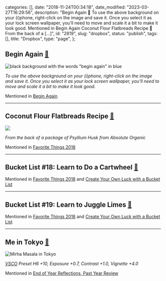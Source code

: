 
  categories: [],
  date: "2018-11-24T00:34:18",
  date_modified: "2023-03-27T16:29:56",
  description:
    "Begin Again 🔗 To use the above background on your (i)phone, right-click on the image and save it. Once you select it as your lock screen wallpaper, you’ll need to move and scale it a bit to make it look good. Mentioned in Begin Again Coconut Flour Flatbreads Recipe 🔗 From the back of a […]",
  id: "2819",
  slug: "dropbox",
  status: "publish",
  tags: [],
  title: "Dropbox",
  type: "page",
};


## Begin Again [🔗](#begin-again)

![black background with the words "begin again" in blue](/pages/begin_again.png)

_To use the above background on your (i)phone, right-click on the image and save it. Once you select it as your lock screen wallpaper, you’ll need to move and scale it a bit to make it look good._

Mentioned in [Begin Again](/letters/paper-planes-packets-0619)

---

## Coconut Flour Flatbreads Recipe [🔗](#flatbreads)

![](/pages/coconut_flour_flatbreads_recipe.jpg)

_From the back of a package of Psyllium Husk from Absolute Organic_

Mentioned in [Favorite Things 2018](/posts/favorite-things-2018/)

---

## Bucket List #18: Learn to Do a Cartwheel [🔗](#cartwheels)

[](/pages/bucket_list_cartwheels.mp4)

Mentioned in [Favorite Things 2018](/posts/favorite-things-2018/) and [Create Your Own Luck with a Bucket List](http://www.thespinoffproject.com/bucket-list/#list)

---

## Bucket List #19: Learn to Juggle Limes [🔗](#juggling)

[](/pages/bucket_list_juggling.mp4)

Mentioned in [Favorite Things 2018](/posts/favorite-things-2018/) and [Create Your Own Luck with a Bucket List](http://www.thespinoffproject.com/bucket-list/#list)

---

## Me in Tokyo [🔗](#mm_tokyo)

![Mirha Masala in Tokyo](/pages/mirha_masala_tokyo.jpg)

_[VSCO](https://vsco.co/store/app) Preset H6 +10, Exposure +0.7, Contrast +1.0, Vignette +4.0_

Mentioned in [End of Year Reflections, Past Year Review](/letters/paper-planes-packets-1218/)
